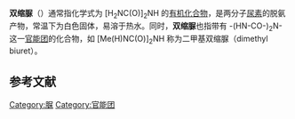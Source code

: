 {{chembox
| Verifiedfields = changed
| Watchedfields = changed
| verifiedrevid = 455517063
| ImageFile = Biuret struct.svg
| ImageFile_Ref = {{chemboximage|correct|??}}
| ImageSize = 160
| ImageAlt = Skeletal formula of biuret
| ImageFile1 = 
| ImageFile1_Ref = {{chemboximage|correct|??}}
| ImageSize1 = 160
| ImageFile2_Ref = {{chemboximage|correct|??}}
| ImageSize2 = 160
| ImageAlt2 = Space-filling model of the biuret molecule
| PIN = 2-Imidodicarbonic diamide
| OtherNames = Biuret<ref name=iupac2013>{{cite book | title =  Nomenclature of Organic Chemistry : IUPAC Recommendations and Preferred Names 2013 (Blue Book) | publisher = [[Royal_Society_of_Chemistry|The Royal Society of Chemistry]] | date = 2014 | location = Cambridge | page = 866 | doi = 10.1039/9781849733069 | isbn = 978-0-85404-182-4}}</ref><br />Allophanamide<ref name=SciFinder>[[Scifinder|Scifinder]], version 2007.1; Chemical Abstracts Service: Columbus, OH; RN 108-19-0 (accessed June 15, 2012)</ref><br />Carbamylurea<ref name=SciFinder/><br />Allophanic acid amide<ref name=SciFinder/><br />Allophanimidic acid<ref name=SciFinder/><br />''N''-Carbamoylaminomethanamide{{citation needed|date=June 2012}}<br />Ureidoformamide<ref name=SciFinder/><br />Imidodicarbonic diamide{{citation needed|date=May 2012}}<br />Diurea{{citation needed|date=January 2016}}
|Section1={{Chembox Identifiers
| CASNo = 108-19-0
| CASNo_Ref = {{cascite|correct|CAS}}

| UNII_Ref = {{fdacite|changed|FDA}}
| UNII = 89LJ369D1H

| PubChem = 7913
| ChemSpiderID = 7625
| ChemSpiderID_Ref = {{chemspidercite|correct|chemspider}}
| EINECS = 203-559-0
| KEGG = C06555
| KEGG_Ref = {{keggcite|correct|kegg}}
| MeSHName = Biuret
| ChEBI = 18138
| ChEBI_Ref = {{ebicite|correct|EBI}}
| Beilstein = 1703510
| Gmelin = 49702
| 3DMet = B00969
| SMILES = NC(=O)NC(N)=O
| StdInChI = 1S/C2H5N3O2/c3-1(6)5-2(4)7/h(H5,3,4,5,6,7)
| StdInChI_Ref = {{stdinchicite|correct|chemspider}}
| StdInChIKey = OHJMTUPIZMNBFR-UHFFFAOYSA-N
| StdInChIKey_Ref = {{stdinchicite|correct|chemspider}}
}}
|Section2={{Chembox Properties
| C=2 | H=5 | N=3 | O=2 
| Appearance = White crystals
| Odor = Odourless
| Density = 1.467 g/cm<sup>3</sup>
| MeltingPt = 190 °C (decomposes)
}}
|Section3={{Chembox Thermochemistry
| DeltaHf = −565.8–−561.6 kJ mol<sup>−1</sup>
| DeltaHc = −940.1–−935.9 kJ mol<sup>−1</sup>
| Entropy = 146.1 J K<sup>−1</sup> mol<sup>−1</sup>
| HeatCapacity = 131.3 J K<sup>−1</sup> mol<sup>−1</sup>
}}
|Section4={{Chembox Hazards
| GHSPictograms = {{gHS exclamation mark}}
| GHSSignalWord = '''WARNING'''
| HPhrases = {{h-phrases|315|319|335}}
| PPhrases = {{p-phrases|261|305+351+338}}
}}
|Section5={{Chembox Related
| OtherCompounds =[[尿素|尿素]]、[[三缩脲|三缩脲]]、[[三聚氰酸|三聚氰酸]]
}}
}}
'''双缩脲'''（{{lang-en|Biuret}}）通常指化学式为 [H<sub>2</sub>NC(O)]<sub>2</sub>NH 的[[有机化合物|有机化合物]]，是两分子[[尿素|尿素]]的脱氨产物，常温下为白色固体，易溶于热水。同时，'''双缩脲'''也指带有 -(HN-CO-)<sub>2</sub>N- 这一[[官能团|官能团]]的化合物，如 [Me(H)NC(O)]<sub>2</sub>NH 称为二甲基双缩脲（dimethyl biuret）。

==参考文献==
<references />
{{脲}}
[[Category:脲|Category:脲]]
[[Category:官能团|Category:官能团]]